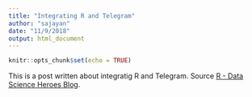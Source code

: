 ```yaml
---
title: "Integrating R and Telegram"
author: "sajayan"
date: "11/9/2018"
output: html_document
---
```


```r
knitr::opts_chunk$set(echo = TRUE)
```

This is a post written about integratig R and Telegram. Source
[ R - Data Science Heroes Blog ](https://blog.datascienceheroes.com/get-notify-when-an-r-script-finishes-on-telegram/).